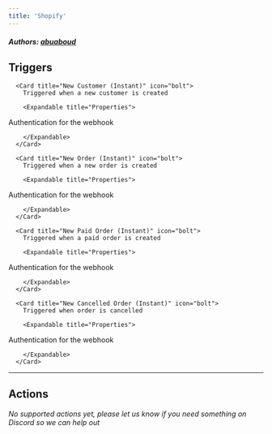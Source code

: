 ```yaml
---
title: 'Shopify'
---
```


##### Authors: [abuaboud](https://github.com/abuaboud)


## Triggers


      <Card title="New Customer (Instant)" icon="bolt">
        Triggered when a new customer is created

        <Expandable title="Properties">
          
<ResponseField name="Authentication" required type="Oauth2">
Authentication for the webhook
</ResponseField>
              
        </Expandable>
      </Card>
  
      <Card title="New Order (Instant)" icon="bolt">
        Triggered when a new order is created

        <Expandable title="Properties">
          
<ResponseField name="Authentication" required type="Oauth2">
Authentication for the webhook
</ResponseField>
              
        </Expandable>
      </Card>
  
      <Card title="New Paid Order (Instant)" icon="bolt">
        Triggered when a paid order is created

        <Expandable title="Properties">
          
<ResponseField name="Authentication" required type="Oauth2">
Authentication for the webhook
</ResponseField>
              
        </Expandable>
      </Card>
  
      <Card title="New Cancelled Order (Instant)" icon="bolt">
        Triggered when order is cancelled

        <Expandable title="Properties">
          
<ResponseField name="Authentication" required type="Oauth2">
Authentication for the webhook
</ResponseField>
              
        </Expandable>
      </Card>
  

---

## Actions

*No supported actions yet, please let us know if you need something on Discord so we can help out* 

